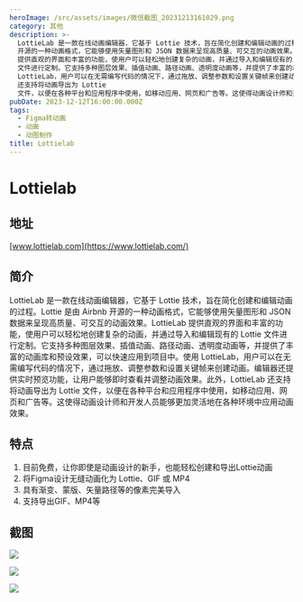 ```yaml
---
heroImage: /src/assets/images/微信截图_20231213161029.png
category: 其他
description: >-
  LottieLab 是一款在线动画编辑器，它基于 Lottie 技术，旨在简化创建和编辑动画的过程。Lottie 是由 Airbnb
  开源的一种动画格式，它能够使用矢量图形和 JSON 数据来呈现高质量、可交互的动画效果。LottieLab
  提供直观的界面和丰富的功能，使用户可以轻松地创建复杂的动画，并通过导入和编辑现有的 Lottie
  文件进行定制。它支持多种图层效果、插值动画、路径动画、透明度动画等，并提供了丰富的动画库和预设效果，可以快速应用到项目中。使用
  LottieLab，用户可以在无需编写代码的情况下，通过拖放、调整参数和设置关键帧来创建动画。编辑器还提供实时预览功能，让用户能够即时查看并调整动画效果。此外，LottieLab
  还支持将动画导出为 Lottie
  文件，以便在各种平台和应用程序中使用，如移动应用、网页和广告等。这使得动画设计师和开发人员能够更加灵活地在各种环境中应用动画效果。
pubDate: 2023-12-12T16:00:00.000Z
tags:
  - Figma转动画
  - 动画
  - 动图制作
title: Lottielab
---
```


# Lottielab

## 地址

[www.lottielab.com](https://www.lottielab.com/)

## 简介

LottieLab 是一款在线动画编辑器，它基于 Lottie 技术，旨在简化创建和编辑动画的过程。Lottie 是由 Airbnb 开源的一种动画格式，它能够使用矢量图形和 JSON 数据来呈现高质量、可交互的动画效果。LottieLab 提供直观的界面和丰富的功能，使用户可以轻松地创建复杂的动画，并通过导入和编辑现有的 Lottie 文件进行定制。它支持多种图层效果、插值动画、路径动画、透明度动画等，并提供了丰富的动画库和预设效果，可以快速应用到项目中。使用 LottieLab，用户可以在无需编写代码的情况下，通过拖放、调整参数和设置关键帧来创建动画。编辑器还提供实时预览功能，让用户能够即时查看并调整动画效果。此外，LottieLab 还支持将动画导出为 Lottie 文件，以便在各种平台和应用程序中使用，如移动应用、网页和广告等。这使得动画设计师和开发人员能够更加灵活地在各种环境中应用动画效果。

## 特点

1. 目前免费，让你即使是动画设计的新手，也能轻松创建和导出Lottie动画
2. 将Figma设计无缝动画化为 Lottie、GIF 或 MP4
3. 具有渐变、蒙版、矢量路径等的像素完美导入
4. 支持导出GIF、MP4等

## 截图

![](/src/assets/images/微信截图_20231213161019.png)

![](/src/assets/images/微信截图_20231213161035.png)

![](/src/assets/images/微信截图_20231213161335.png)
